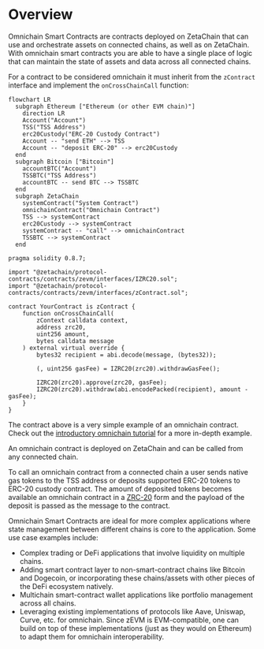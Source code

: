 # Overview

Omnichain Smart Contracts are contracts deployed on ZetaChain that can use and
orchestrate assets on connected chains, as well as on ZetaChain. With omnichain
smart contracts you are able to have a single place of logic that can maintain
the state of assets and data across all connected chains.

For a contract to be considered omnichain it must inherit from the `zContract`
interface and implement the `onCrossChainCall` function:

```mermaid
flowchart LR
  subgraph Ethereum ["Ethereum (or other EVM chain)"]
    direction LR
    Account("Account")
    TSS("TSS Address")
    erc20Custody("ERC-20 Custody Contract")
    Account -- "send ETH" --> TSS
    Account -- "deposit ERC-20" --> erc20Custody
  end
  subgraph Bitcoin ["Bitcoin"]
    accountBTC("Account")
    TSSBTC("TSS Address")
    accountBTC -- send BTC --> TSSBTC
  end
  subgraph ZetaChain
    systemContract("System Contract")
    omnichainContract("Omnichain Contract")
    TSS --> systemContract
    erc20Custody --> systemContract
    systemContract -- "call" --> omnichainContract
    TSSBTC --> systemContract
  end
```

```solidity
pragma solidity 0.8.7;

import "@zetachain/protocol-contracts/contracts/zevm/interfaces/IZRC20.sol";
import "@zetachain/protocol-contracts/contracts/zevm/interfaces/zContract.sol";

contract YourContract is zContract {
    function onCrossChainCall(
        zContext calldata context,
        address zrc20,
        uint256 amount,
        bytes calldata message
    ) external virtual override {
        bytes32 recipient = abi.decode(message, (bytes32));

        (, uint256 gasFee) = IZRC20(zrc20).withdrawGasFee();

        IZRC20(zrc20).approve(zrc20, gasFee);
        IZRC20(zrc20).withdraw(abi.encodePacked(recipient), amount - gasFee);
    }
}
```

The contract above is a very simple example of an omnichain contract. Check out
the [introductory omnichain tutorial](/developers/omnichain/tutorials/hello) for
a more in-depth example.

An omnichain contract is deployed on ZetaChain and can be called from any
connected chain.

To call an omnichain contract from a connected chain a user sends native gas
tokens to the TSS address or deposits supported ERC-20 tokens to ERC-20 custody
contract. The amount of deposited tokens becomes available an omnichain contract
in a [ZRC-20](/developers/tokens/zrc20) form and the payload of the deposit is
passed as the message to the contract.

Omnichain Smart Contracts are ideal for more complex applications where state
management between different chains is core to the application. Some use case
examples include:

- Complex trading or DeFi applications that involve liquidity on multiple
  chains.
- Adding smart contract layer to non-smart-contract chains like Bitcoin and
  Dogecoin, or incorporating these chains/assets with other pieces of the DeFi
  ecosystem natively.
- Multichain smart-contract wallet applications like portfolio management across
  all chains.
- Leveraging existing implementations of protocols like Aave, Uniswap, Curve,
  etc. for omnichain. Since zEVM is EVM-compatible, one can build on top of
  these implementations (just as they would on Ethereum) to adapt them for
  omnichain interoperability.
